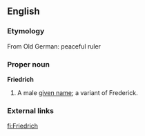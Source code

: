 ==English==

===Etymology===
From Old German: peaceful ruler

===Proper noun===
'''Friedrich'''
# A male [[given name]]; a variant of Frederick.

===External links===
{{pedialite}}

[[fi:Friedrich]]